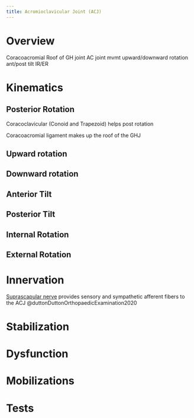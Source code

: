 ```yaml
---
title: Acromioclavicular Joint (ACJ)
---
```


# Overview


Coracoacromial
Roof of GH joint
AC joint mvmt
upward/downward rotation
ant/post tilt
IR/ER


# Kinematics

## Posterior Rotation

Coracoclavicular (Conoid and Trapezoid) helps post rotation


Coracoacromial ligament makes up the roof of the GHJ

## Upward rotation

## Downward rotation

## Anterior Tilt

## Posterior Tilt

## Internal Rotation

## External Rotation




# Innervation

[Suprascapular nerve]({{< var ref-suprascapular-nerve.path >}}) provides sensory and sympathetic afferent fibers to the ACJ @duttonDuttonOrthopaedicExamination2020 

# Stabilization

# Dysfunction

# Mobilizations

# Tests




